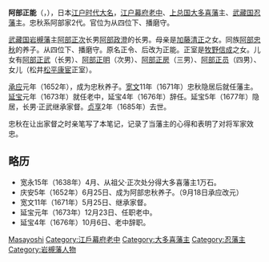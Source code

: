 {{Infobox officeholder 
| name= 阿部正能
| image= 
| caption=

| order={{link-ja|忍藩|忍藩}}藩主
| term_start=1671年
| term_end=1677年
| predecessor= [[阿部忠秋|阿部忠秋]]
| successor= [[阿部正武|阿部正武]]

| order2={{link-ja|大多喜藩|大多喜藩}}藩主
| term_start2=1638年
| term_end2=1671年
| predecessor2= 空缺{{small|（上一任：[[青山忠俊|青山忠俊]]）}}
| successor2= [[阿部正春|阿部正春]]

| order3=[[江戶幕府|江戶幕府]][[老中|老中]]
| term_start3=1673年
| term_end3=1676年
| predecessor3= 
| successor3= 

| birth_date=1627年<br>（[[寬永|寬永]]4年）
| birth_place= 
| death_date={{death date and age|1685|5|15|1627}}<br>（[[貞享|貞享]]2年4月13日）
| death_place= 
| module  = {{日本武士|child=yes
|時代=[[江戶時代|江戶時代]]前期
|改名=正令→正能
|别名=
|戒名=
|墓所=
|官位=
|幕府職位=[[江户幕府|江户幕府]][[老中|老中]]
|藩= 
|氏族=[[阿部氏_(德川譜代)|阿部家]]
|父= [[阿部政澄|阿部政澄]]
|母= {{link-ja|本淨院|本淨院}}（[[加藤清正|加藤清正]]之女）
|養父=[[阿部忠秋|阿部忠秋]]
|兄弟=
|正室={{link-ja|牧野信成 (關宿藩主)|牧野信成 (関宿藩主)|牧野信成}}之女
|繼室=
|子=[[阿部正武|阿部正武]]、[[阿部正明|阿部正明]]、[[阿部正房|阿部正房]]、[[阿部正員|阿部正員]]
|女=[[松平康宦|松平康宦]]正室
 }}
}}
'''阿部正能'''（{{jpn|j=阿部 正能|kana=あべ まさよし|rm=Abe Masayoshi}}，{{bd|1627年||1685年|5月15日|}}），日本[[江户时代|江户时代]][[大名_(称谓)|大名]]，[[江户幕府|江户幕府]][[老中|老中]]、[[上总国|上总国]][[大多喜藩|大多喜藩]]主、[[武藏国|武藏国]][[忍藩|忍藩]]主。忠秋系阿部家2代。官位为从四位下、播磨守。

[[武藏国|武藏国]][[岩槻藩|岩槻藩]]主[[阿部正次|阿部正次]]长男[[阿部政澄|阿部政澄]]的长男。母亲{{link-ja|本淨院|本淨院}}是[[加藤清正|加藤清正]]之女。同族[[阿部忠秋|阿部忠秋]]的养子。从四位下、播磨守。原名正令、后改为正能。正室是[[牧野信成|牧野信成]]之女。儿女有[[阿部正武|阿部正武]]（长男）、[[阿部正明|阿部正明]]（次男）、[[阿部正房|阿部正房]]（三男）、[[阿部正员|阿部正员]]（四男）、女儿（松井[[松平康宦|松平康宦]]正室）。

[[承应|承应]]元年（1652年），成为忠秋养子。[[宽文|宽文]]11年（1671年）忠秋隐居后就任藩主。[[延宝|延宝]]元年（1673年）就任老中，延宝4年（1676年）辞任。延宝5年（1677年）隐居，长男·正武继承家督。[[贞享|贞享]]2年（1685年）去世。

忠秋在让出家督之时亲笔写了本笔记，记录了当藩主的心得和表明了对将军家效忠。

== 略历 ==
* 宽永15年（1638年）4月、从祖父·正次处分得大多喜藩主1万石。
* 庆安5年（1652年）6月25日、成为阿部忠秋养子。（9月18日承应改元）
* 宽文11年（1671年）5月25日、继承家督。
* 延宝元年（1673年）12月23日、任职老中。
* 延宝4年（1676年）10月6日、老中辞职。

{{大多喜藩主|阿部家||1638年 - 1671年}}
{{忍藩主|阿部家|2代|1671年 - 1677年}}

{{DEFAULTSORT:Abe Masayoshi}}
[[Category:阿部氏|Masayoshi]]
[[Category:江戶幕府老中|Category:江戶幕府老中]]
[[Category:大多喜藩主|Category:大多喜藩主]]
[[Category:忍藩主|Category:忍藩主]]
[[Category:岩槻藩人物|Category:岩槻藩人物]]